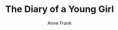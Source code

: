 ---
title: "The Diary of a Young Girl"
author: "Anne Frank"
year_published: "1947"
date_read: "2025/02/13"
---